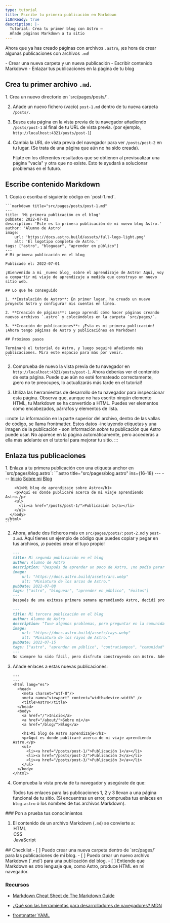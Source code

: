 ```yaml
---
type: tutorial
title: Escribe tu primera publicación en Markdown
i18nReady: true
description: |-
  Tutorial: Crea tu primer blog con Astro —
  Añade páginas Markdown a tu sitio
---
```


Ahora que ya has creado páginas con archivos `.astro`, ¡es hora de crear algunas publicaciones con archivos `.md`!

<PreCheck>
  - Crear una nueva carpeta y un nueva publicación
  - Escribir contenido Markdown
  - Enlazar tus publicaciones en la página de tu blog
</PreCheck>

## Crea tu primer archivo `.md`.

<Steps>
1. Crea un nuevo directorio en `src/pages/posts/`. 

2. Añade un nuevo fichero (vacío) `post-1.md` dentro de tu nueva carpeta `/posts/`.

3. Busca esta página en la vista previa de tu navegador añadiendo `/posts/post-1` al final de tu URL de vista previa. (por ejemplo, `http://localhost:4321/posts/post-1`)

4. Cambia la URL de vista previa del navegador para ver `/posts/post-2` en tu lugar. (Se trata de una página que aún no ha sido creada). 

    Fíjate en los diferentes resultados que se obtienen al previsualizar una página "vacía" y otra que no existe. Esto te ayudará a solucionar problemas en el futuro.
</Steps>

## Escribe contenido Markdown

<Steps>
1. Copia o escriba el siguiente código en `post-1.md`.

    ```markdown title="src/pages/posts/post-1.md"
    ---
    title: 'Mi primera publicación en el blog'
    pubDate: 2022-07-01
    description: 'Este es la primera publicación de mi nuevo blog Astro.'
    author: 'Alumno de Astro'
    image:
        url: 'https://docs.astro.build/assets/full-logo-light.png' 
        alt: 'El logotipo completo de Astro.'
    tags: ["astro", "bloguear", "aprender en público"]
    ---
    # Mi primera publicación en el blog

    Publicado el: 2022-07-01

    ¡Bienvenido a mi _nuevo blog_ sobre el aprendizaje de Astro! Aquí, voy a compartir mi viaje de aprendizaje a medida que construyo un nuevo sitio web.

    ## Lo que he conseguido

    1. **Instalación de Astro**: En primer lugar, he creado un nuevo proyecto Astro y configurar mis cuentas en línea.

    2. **Creación de páginas**: Luego aprendí cómo hacer páginas creando nuevos archivos `.astro` y colocándolos en la carpeta `src/pages/`.

    3. **Creación de publicaciones**: ¡Esta es mi primera publicación! ¡Ahora tengo páginas de Astro y publicaciónes en Markdown!

    ## Próximos pasos

    Terminaré el tutorial de Astro, y luego seguiré añadiendo más publicaciones. Mira este espacio para más por venir.
    ```

2. Comprueba de nuevo la vista previa de tu navegador en `http://localhost:4321/posts/post-1`. Ahora deberías ver el contenido de esta página. Puede que aún no esté formateado correctamente, ¡pero no te preocupes, lo actualizarás más tarde en el tutorial!

3. Utiliza las herramientas de desarrollo de tu navegador para inspeccionar esta página. Observa que, aunque no has escrito ningún elemento HTML, tu Markdown se ha convertido a HTML. Puedes ver elementos como encabezados, párrafos y elementos de lista.
</Steps>

:::note
La información en la parte superior del archivo, dentro de las vallas de código, se llama frontmatter. Estos datos -incluyendo etiquetas y una imagen de la publicación - son información *sobre* tu publicación que Astro puede usar. No aparece en la página automáticamente, pero accederás a ella más adelante en el tutorial para mejorar tu sitio. 
:::

## Enlaza tus publicaciones

<Steps>
1. Enlaza a tu primera publicación con una etiqueta anchor en `src/pages/blog.astro`:
    ```astro title="src/pages/blog.astro" ins={16-18}
    ---
    ---
    <html lang="es">
      <head>
        <meta charset="utf-8"/>
        <meta name="viewport" content="width=device-width" />
        <title>Astro</title>
      </head>
      <body>
        <a href="/">Inicio</a>
        <a href="/about/">Sobre mi</a>
        <a href="/blog/">Blog</a>

        <h1>Mi blog de aprendizaje sobre Astro</h1>
        <p>Aquí es donde publicaré acerca de mi viaje aprendiendo Astro./p>
        <ul>
          <li><a href="/posts/post-1/">Publicación 1</a></li>
        </ul>
      </body>
    </html>
    ```

2. Ahora, añade dos ficheros más en `src/pages/posts/`: `post-2.md` y `post-3.md`. Aquí tienes un ejemplo de código que puedes copiar y pegar en tus archivos, ¡o puedes crear el tuyo propio!

    ```md title="src/pages/posts/post-2.md"
    ---
    title: Mi segunda publicación en el blog
    author: Alumno de Astro
    description: "Después de aprender un poco de Astro, ¡no podía parar!"
    image: 
        url: "https://docs.astro.build/assets/arc.webp"
        alt: "Miniatura de los arcos de Astro."
    pubDate: 2022-07-08
    tags: ["astro", "bloguear", "aprender en público", "éxitos"]
    ---
    Después de una exitosa primera semana aprendiendo Astro, decidí probar un poco más. Escribí e importé un pequeño componente de memoria.
    ```

    ```md title="src/pages/posts/post-3.md"
    ---
    title: Mi tercera publicación en el blog
    author: Alumno de Astro
    description: "Tuve algunos problemas, pero preguntar en la comunidad me ayudó mucho."
    image: 
        url: "https://docs.astro.build/assets/rays.webp"
        alt: "Miniatura de los rayos de Astro."
    pubDate: 2022-07-15
    tags: ["astro", "aprender en público", "contratiempos", "comunidad"]
    ---
    No siempre ha sido fácil, pero disfruto construyendo con Astro. Además, la [comunidad de Discord](https://astro.build/chat) es muy amable y servicial.
    ```

3. Añade enlaces a estas nuevas publicaciones:

    ```astro title="src/pages/blog.astro" ins={18-19}
    ---
    ---
    <html lang="es">
      <head>
        <meta charset="utf-8"/>
        <meta name="viewport" content="width=device-width" />
        <title>Astro</title>
      </head>
      <body>
        <a href="/">Inicio</a>
        <a href="/about/">Sobre mi</a>
        <a href="/blog/">Blog</a>

        <h1>Mi blog de Astro aprendizaje</h1>
        <p>Aquí es donde publicaré acerca de mi viaje aprendiendo Astro.</p>
        <ul>
          <li><a href="/posts/post-1/">Publicación 1</a></li>
          <li><a href="/posts/post-2/">Publicación 2</a></li>
          <li><a href="/posts/post-3/">Publicación 3</a></li>
        </ul>
      </body>
    </html>
    ```

4. Comprueba la vista previa de tu navegador y asegúrate de que:

    Todos tus enlaces para las publicaciones 1, 2 y 3 llevan a una página funcional de tu sitio. (Si encuentras un error, comprueba tus enlaces en `blog.astro` o los nombres de tus archivos Markdown).
</Steps>


<Box icon="question-mark">
### Pon a prueba tus conocimientos

1. El contenido de un archivo Markdown (`.md`) se convierte a:
    <MultipleChoice>
        <Option isCorrect>HTML</Option>
        <Option>CSS</Option>
        <Option>JavaScript</Option>
    </MultipleChoice>
</Box>

<Box icon="check-list">
## Checklist

<Checklist>
- [ ] Puedo crear una nueva carpeta dentro de `src/pages/` para las publicaciones de mi blog.
- [ ] Puedo crear un nuevo archivo Markdown (`.md`) para una publicación del blog.
- [ ] Entiendo que Markdown es otro lenguaje que, como Astro, produce HTML en mi navegador.
</Checklist>
</Box>

### Recursos

- [Markdown Cheat Sheet de The Markdown Guide](https://www.markdownguide.org/cheat-sheet/)  <Badge class="neutral-badge" text="externo" />

- [¿Qué son las herramientas para desarrolladores de navegadores? MDN](https://developer.mozilla.org/es/docs/Learn/Common_questions/Tools_and_setup/What_are_browser_developer_tools)  <Badge class="neutral-badge" text="externo" />

- [frontmatter YAML](https://assemble.io/docs/YAML-front-matter.html) <Badge class="neutral-badge" text="externo" />
